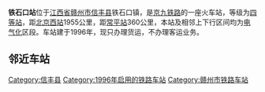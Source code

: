 {{distinguish|铁口站}}
{{Infobox China railway station 
|车站名称 = 铁石口站
|车站名称拼音 = TieShiKou
|英文名称 = Tieshikou Railway Station
|车站代码 = 25688
|拼音码 = TSK
|电报码 = TSG
|车站位置 = [[江西省|江西省]][[赣州市|赣州市]][[信丰县|信丰县]]
|坐标 = {{coord|25|10|51|N|114|55|07|E|display=inline,title}}
|归属 = [[南昌铁路局|南昌铁路局]]
|线路 = [[京九铁路|京九铁路]]
|车站等级 = [[四等站_(中国)|四等站]]
}} 
'''铁石口站'''位于[[江西省|江西省]][[赣州市|赣州市]][[信丰县|信丰县]]铁石口镇，是[[京九铁路|京九铁路]]的一座火车站，等级为[[四等站_(中国)|四等站]]，距[[北京西站|北京西站]]1955公里，距[[常平站|常平站]]360公里，本站及相邻上下行区间均为[[电气化|电气化]]区段。车站建于1996年，现只办理货运，不办理客运业务。

==邻近车站==
{{Start rail box|[[中国铁路|中国铁路]]}} 
{{s-inop|[[大塘埠站|大塘埠站]]|{{站|北京西}}方向}}
{{s-line|[[京九铁路|京九铁路]]<br />← 15km 铁石口站 13km →}}
{{s-inop|[[小江站_(中國)|小江站]]|{{站|常平}}方向}}
{{End box}}


{{京九铁路}}
{{赣州车务段}}
[[Category:信丰县|Category:信丰县]]
[[Category:1996年启用的铁路车站|Category:1996年启用的铁路车站]] 
[[Category:赣州市铁路车站|Category:赣州市铁路车站]]